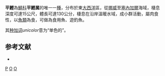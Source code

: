 {{Distinguish|鰹|鰹屬}}
{{Speciesbox 
| taxon = Orcynopsis unicolor 
| image = Orcynopsis unicolor Cada.gif
| status = LC
| status_system = IUCN3.1
| authority = [[Geoffroy_Saint-Hilaire|Geoffroy Saint-Hilaire]], 1817
| synonyms =  *''Cybium altipinne, Guichenot, 1861''
*''Cybium bonapartii, Verany, 1847''
*''Pelamichthys unicolor, Geoffroy Saint-Hilaire, 1817''
*''Pelamys unicolor, Geoffroy Saint-Hilaire, 1817''
}}
'''平鰹'''為[[鯖科|鯖科]]'''平鰹属'''的唯一一[[種|種]]，分布於東[[大西洋|大西洋]]區，從[[挪威|挪威]]至[[塞內加爾|塞內加爾]]海域，棲息深度可達15公尺，體長可達130公分，棲息在沿岸溫暖水域，成小群活動，屬肉食性，以[[魚類|魚類]]為食，可做為食用魚、遊釣魚。

其[[种加词|种加词]]''unicolor''意为“单色的”。

== 参考文献 ==
{{reflist}}
*{{FishBase_species|genus=Orcynopsis|species=unicolor|year=2012|month=7}}

{{Taxonbar|from=Q1296175}}

[[Category:食用魚|P]]
[[Category:鲭科|O]]
[[Category:1817年描述的魚類|O]]


{{鱸形目小作品}}